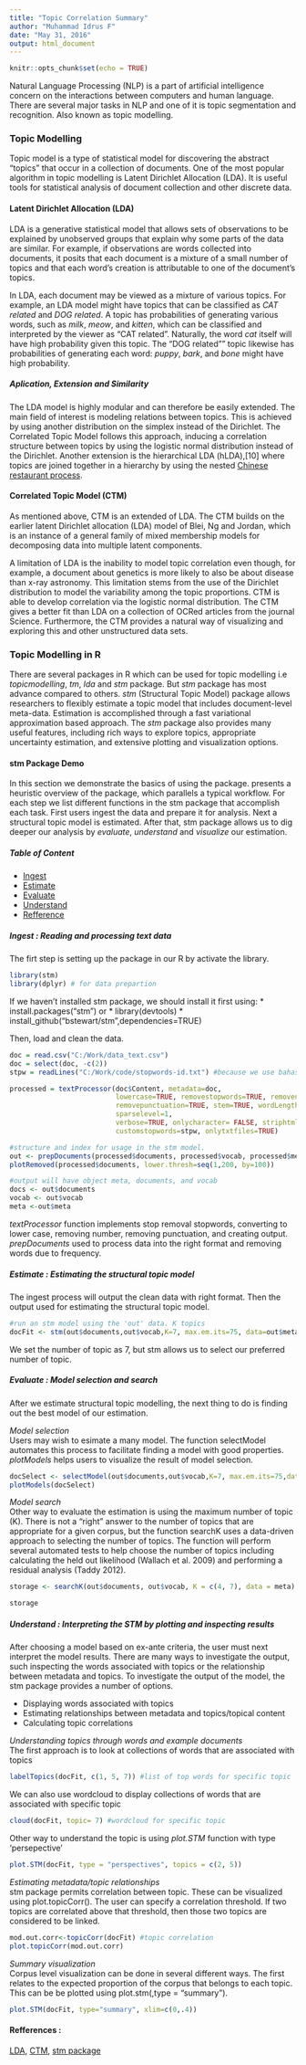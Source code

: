 ```yaml
---
title: "Topic Correlation Summary"
author: "Muhammad Idrus F"
date: "May 31, 2016"
output: html_document
---
```


```r
knitr::opts_chunk$set(echo = TRUE)
```

Natural Language Processing (NLP) is a part of artificial intelligence concern on the interactions between computers and human language. There are several major tasks in NLP and one of it is topic segmentation and recognition. Also known as topic modelling. 


### Topic Modelling
Topic model is a type of statistical model for discovering the abstract "topics" that occur in a collection of documents. One of the most popular algorithm in topic modelling is Latent Dirichlet Allocation (LDA). It is useful tools for statistical analysis of document collection and other discrete data.


#### Latent Dirichlet Allocation (LDA)
LDA is a generative statistical model that allows sets of observations to be explained by unobserved groups that explain why some parts of the data are similar. For example, if observations are words collected into documents, it posits that each document is a mixture of a small number of topics and that each word's creation is attributable to one of the document's topics.

In LDA, each document may be viewed as a mixture of various topics. For example, an LDA model might have topics that can be classified as *CAT related* and *DOG related*. A topic has probabilities of generating various words, such as _milk_, _meow_, and _kitten_, which can be classified and interpreted by the viewer as "CAT related". Naturally, the word _cat_ itself will have high probability given this topic. The "DOG related"" topic likewise has probabilities of generating each word: _puppy_, _bark_, and _bone_ might have high probability.


##### Aplication, Extension and Similarity
The LDA model is highly modular and can therefore be easily extended. The main field of interest is modeling relations between topics. This is achieved by using another distribution on the simplex instead of the Dirichlet. The Correlated Topic Model follows this approach, inducing a correlation structure between topics by using the logistic normal distribution instead of the Dirichlet. Another extension is the hierarchical LDA (hLDA),[10] where topics are joined together in a hierarchy by using the nested [Chinese restaurant process](https://en.wikipedia.org/wiki/Chinese_restaurant_process).


#### Correlated Topic Model (CTM)
As mentioned above, CTM is an extended of LDA. The CTM builds on the earlier latent Dirichlet allocation (LDA) model of Blei, Ng and Jordan, which is an instance of a general family of mixed membership models for decomposing data into multiple latent components.

A limitation of LDA is the inability to model topic correlation even though, for example, a document about genetics is more likely to also be about disease than x-ray astronomy. This limitation stems from the use of the Dirichlet distribution to model the variability among the topic proportions. CTM is able to develop correlation via the logistic normal distribution. The CTM gives a better fit than LDA on a collection of OCRed articles from the journal Science. Furthermore, the CTM provides a natural way of visualizing and exploring this and other unstructured data sets.


### Topic Modelling in R
There are several packages in R which can be used for topic modelling i.e _topicmodelling_, _tm_, _lda_ and _stm_ package.  But _stm_ package has most advance compared to others. _stm_ (Structural Topic Model) package allows researchers to flexibly estimate a topic model that includes document-level meta-data. Estimation is accomplished through a fast variational approximation based approach. The _stm_ package also provides many useful features, including rich ways to explore topics, appropriate uncertainty estimation, and extensive plotting and visualization options.


#### stm Package Demo
In this section we demonstrate the basics of using the package. presents a heuristic overview of the package, which parallels a typical workflow. For each step we list different functions in the stm package that accomplish each task. First users ingest the data and prepare it for analysis. Next a structural topic model is estimated. After that, stm package allows us to dig deeper our analysis by _evaluate_, _understand_ and _visualize_ our estimation.

##### Table of Content
* [Ingest](#chapter-1)
* [Estimate](#chapter-2)
* [Evaluate](#chapter-3)
* [Understand](#chapter-4)
* [Refference](#refference)

##### **Ingest** : Reading and processing text data <a id="chapter-1"></a>
The firt step is setting up the package in our R by activate the library. 

```r
library(stm)
library(dplyr) # for data prepartion
```

If we haven't installed stm package, we should install it first using:
* install.packages("stm")
or 
* library(devtools)
* install_github("bstewart/stm",dependencies=TRUE)

Then, load and clean the data. 
```r
doc = read.csv("C:/Work/data_text.csv")
doc = select(doc, -c(2))
stpw = readLines("C:/Work/code/stopwords-id.txt") #because we use bahasa Indonesia, we need to add a list of stopwords bahasa indonesia to customstopwords to remove unnecessary word from our data

processed = textProcessor(doc$Content, metadata=doc,
                          lowercase=TRUE, removestopwords=TRUE, removenumbers=TRUE,
                          removepunctuation=TRUE, stem=TRUE, wordLengths=c(3,Inf),
                          sparselevel=1,
                          verbose=TRUE, onlycharacter= FALSE, striphtml=FALSE,
                          customstopwords=stpw, onlytxtfiles=TRUE)

#structure and index for usage in the stm model.
out <- prepDocuments(processed$documents, processed$vocab, processed$meta)
plotRemoved(processed$documents, lower.thresh=seq(1,200, by=100))

#output will have object meta, documents, and vocab 
docs <- out$documents
vocab <- out$vocab
meta <-out$meta

```

_textProcessor_ function implements stop removal stopwords, converting to lower case, removing number, removing punctuation, and creating output. _prepDocuments_ used to process data into the right format and removing words due to frequency.


##### **Estimate** : Estimating the structural topic model <a id="chapter-2"></a>

The ingest process will output the clean data with right format. Then the output used for estimating the structural topic model.
```r
#run an stm model using the 'out' data. K topics
docFit <- stm(out$documents,out$vocab,K=7, max.em.its=75, data=out$meta,seed=5926696)
```
We set the number of topic as 7, but stm allows us to select our preferred number of topic.


##### **Evaluate** : Model selection and search <a id="chapter-3"></a>

After we estimate structural topic modelling, the next thing to do is finding out the best model of our estimation.

_Model selection_  
Users may wish to esimate a many model. The function selectModel automates this process to facilitate finding a model with good properties. _plotModels_ helps users to visualize the result of model selection. 

```r
docSelect <- selectModel(out$documents,out$vocab,K=7, max.em.its=75,data=meta,runs=10,seed=8458159)
plotModels(docSelect)
```

_Model search_  
Other way to evaluate the estimation is using the maximum number of topic (K). There is not a “right” answer to the number of topics that are appropriate for a given corpus, but the function searchK uses a data-driven approach to selecting the number of topics. The function will perform several automated tests to help choose the number of topics including calculating the held out likelihood (Wallach et al. 2009) and performing a residual analysis (Taddy 2012).

```r
storage <- searchK(out$documents, out$vocab, K = c(4, 7), data = meta)
```
```r
storage
```


##### **Understand** : Interpreting the STM by plotting and inspecting results <a id="chapter-4"></a>

After choosing a model based on ex-ante criteria, the user must next interpret the model
results. There are many ways to investigate the output, such inspecting the words associated
with topics or the relationship between metadata and topics. To investigate the output of the
model, the stm package provides a number of options.

* Displaying words associated with topics
* Estimating relationships between metadata and topics/topical content
* Calculating topic correlations

_Understanding topics through words and example documents_  
The first approach is to look at collections of words that are associated with topics
```r
labelTopics(docFit, c(1, 5, 7)) #list of top words for specific topic
```

We can also use wordcloud to display collections of words that are associated with specific topic
```r
cloud(docFit, topic= 7) #wordcloud for specific topic
```

Other way to understand the topic is using _plot.STM_ function with type 'persepective'
```r
plot.STM(docFit, type = "perspectives", topics = c(2, 5))
```

_Estimating metadata/topic relationships_  
stm package permits correlation between topic. These can be visualized using plot.topicCorr(). The user can specify a correlation threshold. If two topics are correlated above that threshold, then those two topics are considered to be linked.

```r
mod.out.corr<-topicCorr(docFit) #topic correlation
plot.topicCorr(mod.out.corr)
```

_Summary visualization_  
Corpus level visualization can be done in several different ways. The first relates to the
expected proportion of the corpus that belongs to each topic. This can be be plotted using
plot.stm(,type = "summary").

```r
plot.STM(docFit, type="summary", xlim=c(0,.4))
```



#### Refferences : <a id="refference"></a>
[LDA](https://en.wikipedia.org/wiki/Latent_Dirichlet_allocation), 
[CTM](https://www.cs.princeton.edu/~blei/papers/BleiLafferty2006.pdf),
[stm package](https://cran.r-project.org/web/packages/stm/vignettes/stmVignette.pdf)